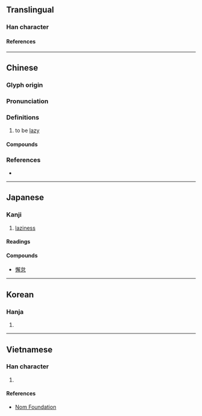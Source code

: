 {{character info/new}}
==Translingual==

===Han character===
{{Han char|rn=61|rad=心|as=13|sn=16|four=97052|canj=PNBQ|ids=⿰忄解}}

====References====
{{Han ref|kx=0405.190|dkj=11328|dj=0745.300|hdz=42362.070|uh=61C8}}

----

==Chinese==
{{zh-forms}}

===Glyph origin===
{{Han etym}}

===Pronunciation===
{{zh-pron
|m=xiè
|c=haai6,haai5,gaai3
|mn=ml:hāi
|mc=y
|oc=y
|cat=
}}

===Definitions===
{{zh-hanzi}}

# to be [[lazy]]

====Compounds====
{{zh-der|不懈|匪懈|合作無懈|堅持不懈|夙夜不懈|夙夜匪懈|奮鬥不懈|少懈|常備不懈|懈弛|懈怠|懈意|懈慢|懈話|懈鬆|無懈可擊|鬆懈}}

===References===
* {{R:yue:Hanzi}}

----

==Japanese==

===Kanji===
{{ja-kanji|grade=|rs=心13}}

# [[laziness]]

====Readings====
{{ja-readings
|goon=け
|kanon=かい
|kanyoon=げ
|kun=おこたる
}}

====Compounds====
* [[懈怠]]

----

==Korean==

===Hanja===
{{ko-hanja|해}}

# {{defn|lang=ko|sort=心13}}

----

==Vietnamese==

===Han character===
{{vi-readings|rs=心13|reading=giải}}

# {{defn|lang=vi|sort=心13}}

====References====
* [http://nomfoundation.org/common/nom_details.php?codepoint=61c8 Nom Foundation]